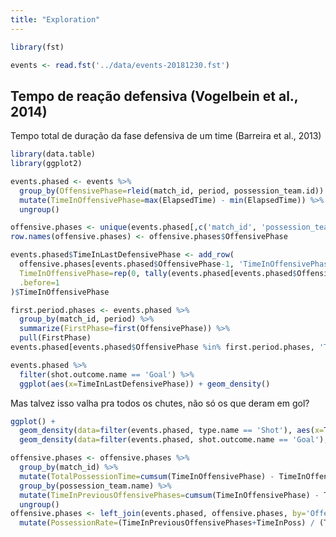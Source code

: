 ```yaml
---
title: "Exploration"
---
```


```r
library(fst)

events <- read.fst('../data/events-20181230.fst')
```

## Tempo de reação defensiva (Vogelbein et al., 2014)

Tempo total de duração da fase defensiva de um time (Barreira et al., 2013)

```r
library(data.table)
library(ggplot2)

events.phased <- events %>%
  group_by(OffensivePhase=rleid(match_id, period, possession_team.id)) %>%
  mutate(TimeInOffensivePhase=max(ElapsedTime) - min(ElapsedTime)) %>%
  ungroup()

offensive.phases <- unique(events.phased[,c('match_id', 'possession_team.name', 'OffensivePhase', 'TimeInOffensivePhase')])
row.names(offensive.phases) <- offensive.phases$OffensivePhase

events.phased$TimeInLastDefensivePhase <- add_row(
  offensive.phases[events.phased$OffensivePhase-1, 'TimeInOffensivePhase'],
  TimeInOffensivePhase=rep(0, tally(events.phased[events.phased$OffensivePhase == 1,])$n),
  .before=1
)$TimeInOffensivePhase

first.period.phases <- events.phased %>%
  group_by(match_id, period) %>%
  summarize(FirstPhase=first(OffensivePhase)) %>%
  pull(FirstPhase)
events.phased[events.phased$OffensivePhase %in% first.period.phases, 'TimeInLastDefensivePhase'] <- 0

events.phased %>%
  filter(shot.outcome.name == 'Goal') %>%
  ggplot(aes(x=TimeInLastDefensivePhase)) + geom_density()
```

Mas talvez isso valha pra todos os chutes, não só os que deram em gol?

```r
ggplot() +
  geom_density(data=filter(events.phased, type.name == 'Shot'), aes(x=TimeInLastDefensivePhase), colour='blue') +
  geom_density(data=filter(events.phased, shot.outcome.name == 'Goal'), aes(x=TimeInLastDefensivePhase), colour='green')
```

```r
offensive.phases <- offensive.phases %>%
  group_by(match_id) %>%
  mutate(TotalPossessionTime=cumsum(TimeInOffensivePhase) - TimeInOffensivePhase) %>%
  group_by(possession_team.name) %>%
  mutate(TimeInPreviousOffensivePhases=cumsum(TimeInOffensivePhase) - TimeInOffensivePhase) %>%
  ungroup()
offensive.phases <- left_join(events.phased, offensive.phases, by='OffensivePhase') %>%
  mutate(PossessionRate=(TimeInPreviousOffensivePhases+TimeInPoss) / (TotalPossessionTime+TimeInPoss))
```

